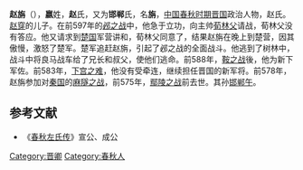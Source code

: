 {{先秦人物信息框
|image       = 
|姓= 嬴
|名= 旃
|氏= [[赵氏|赵氏]]
|zi          = 
|hao         = 
|官位= [[晋国|晋国]]新军将
|nickname    = 
|名称= 赵旃
|posthumous  = 
|时代= [[周朝|周朝]]
|国家= 晋国
|hometown    = 
|birth       = 
|death       = 
|honor       = 
|honor2      = 
|spouse       = 
|父= [[赵穿|赵穿]]
}}
'''赵旃'''（{{bd|？||约前575年||catIdx=Z赵}}），'''嬴'''姓，'''赵'''氏，又为'''邯郸'''氏，名'''旃'''，[[中国|中国]][[春秋时期|春秋时期]][[晋国|晋国]]政治人物，赵氏。[[赵穿|赵穿]]的儿子。在前597年的[[邲之战|邲之战]]中，他急于立功，向主帅[[荀林父|荀林父]]请战，荀林父没有答应。他又请求到[[楚国|楚国]]军营讲和，荀林父同意了，结果赵旃在晚上到楚营，因其傲慢，激怒了楚军。楚军追赶赵旃，引起了邲之战的全面战斗。他逃到了树林中，战斗中将良马战车给了兄长和叔父，使他们逃命。前588年，[[鞍之战|鞍之战]]後，他为新下军佐。前583年，[[下宫之难|下宫之难]]，他没有受牵连，继续担任晋国的新军将。前578年，赵旃参加对[[秦国|秦国]]的[[麻隧之战|麻隧之战]]，前575年，[[鄢陵之战|鄢陵之战]]前去世。其孙[[赵午|邯郸午]]。

==参考文献==
*《[[春秋左氏传|春秋左氏传]]》宣公、成公
[[Category:晋卿|Category:晋卿]]
[[Category:春秋人|Category:春秋人]]